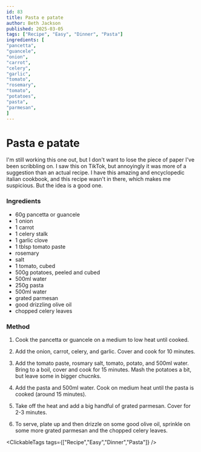 ```yaml
---
id: 83
title: Pasta e patate
author: Beth Jackson
published: 2025-03-05
tags: ["Recipe", "Easy", "Dinner", "Pasta"]
ingredients: [
"pancetta",
"guancele",
"onion",
"carrot",
"celery",
"garlic",
"tomato",
"rosemary",
"tomato",
"potatoes",
"pasta",
"parmesan",
]
---
```


# Pasta e patate

<BlogTextWrapper>

I'm still working this one out, but I don't want to lose the piece of paper I've been scribbling on. I saw this on TikTok, but annoyingly it was more of a suggestion than an actual recipe. I have this amazing and encyclopedic italian cookbook, and this recipe wasn't in there, which makes me suspicious. But the idea is a good one.

</BlogTextWrapper>

<BlogTextWrapper>

### Ingredients

- 60g pancetta or guancele
- 1 onion
- 1 carrot
- 1 celery stalk
- 1 garlic clove
- 1 tblsp tomato paste
- rosemary
- salt
- 1 tomato, cubed
- 500g potatoes, peeled and cubed
- 500ml water
- 250g pasta
- 500ml water
- grated parmesan
- good drizzling olive oil
- chopped celery leaves

</BlogTextWrapper>

<BlogTextWrapper>

### Method

1. Cook the pancetta or guancele on a medium to low heat until cooked.

2. Add the onion, carrot, celery, and garlic. Cover and cook for 10 minutes.

3. Add the tomato paste, rosmary salt, tomato, potato, and 500ml water. Bring to a boil, cover and cook for 15 minutes. Mash the potatoes a bit, but leave some in bigger chucnks.

4. Add the pasta and 500ml water. Cook on medium heat until the pasta is cooked (around 15 minutes).

5. Take off the heat and add a big handful of grated parmesan. Cover for 2-3 minutes.

6. To serve, plate up and then drizzle on some good olive oil, sprinkle on some more grated parmesan and the chopped celery leaves.

</BlogTextWrapper>

<ClickableTags tags={["Recipe","Easy","Dinner","Pasta"]} />
